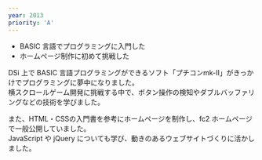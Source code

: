 ```yaml
---
year: 2013
priority: 'A'
---
```


-   BASIC 言語でプログラミングに入門した
-   ホームページ制作に初めて挑戦した

DSi 上で BASIC 言語プログラミングができるソフト「プチコンmk-Ⅱ」がきっかけでプログラミングに夢中になりました。  
横スクロールゲーム開発に挑戦する中で、ボタン操作の検知やダブルバッファリングなどの技術を学びました。

また、HTML・CSSの入門書を参考にホームページを制作し、fc2 ホームページで一般公開していました。  
JavaScript や jQuery についても学び、動きのあるウェブサイトづくりに活かしました。
